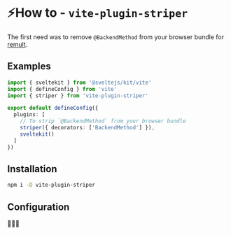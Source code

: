
# ⚡How to - `vite-plugin-striper`

The first need was to remove `@BackendMethod` from your browser bundle for
[remult](https://remult.dev/).

## Examples

```ts filename="vite.config.ts" {3, 7, 8}
import { sveltekit } from '@sveltejs/kit/vite'
import { defineConfig } from 'vite'
import { striper } from 'vite-plugin-striper'

export default defineConfig({
  plugins: [
    // To strip `@BackendMethod` from your browser bundle
    striper({ decorators: ['BackendMethod'] }),
    sveltekit()
  ]
})
```

## Installation

```sh npm2yarn
npm i -D vite-plugin-striper
```

## Configuration

🚧🚧🚧
